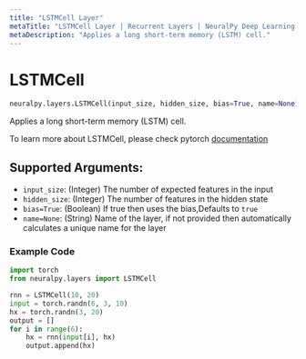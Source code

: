 ```yaml
---
title: "LSTMCell Layer"
metaTitle: "LSTMCell Layer | Recurrent Layers | NeuralPy Deep Learning Library"
metaDescription: "Applies a long short-term memory (LSTM) cell."
---
```

# LSTMCell

```python
neuralpy.layers.LSTMCell(input_size, hidden_size, bias=True, name=None)
```

Applies a long short-term memory (LSTM) cell.

To learn more about LSTMCell, please check pytorch [documentation](https://pytorch.org/docs/stable/nn.html#lstmcell)

## Supported Arguments:

  - `input_size`: (Integer) The number of expected features in the input
  - `hidden_size`: (Integer) The number of features in the hidden state
  - `bias=True`: (Boolean) If true then uses the bias,Defaults to `true`
  - `name=None`: (String) Name of the layer, if not provided then automatically calculates a unique name for the layer

### Example Code

```python
import torch
from neuralpy.layers import LSTMCell

rnn = LSTMCell(10, 20)
input = torch.randn(6, 3, 10)
hx = torch.randn(3, 20)
output = []
for i in range(6):
    hx = rnn(input[i], hx)
    output.append(hx)
